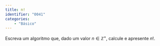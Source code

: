 ```yaml
---
title: n!
identifier: "0041"
categories:
    - "Básico"
---
```


::: {.exercicio .avalia-algoritmo}
Escreva um algoritmo que, dado um valor $n \in \mathbb{Z}^+$, calcule e apresente $n!$.

<!-- @sol-0041 -->
:::